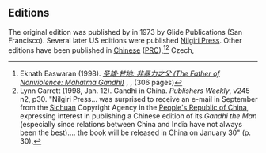 ==Editions==
The original edition was published by in 1973 by Glide Publications (San Francisco). Several later US editions were published [[Nilgiri Press]]. Other editions have been published in [[Simplified Chinese|Chinese]] ([[People's Republic of China|PRC]]),<ref
  name=gtmchinese>Eknath Easwaran (1998). ''[https://books.google.com/books?as_isbn=9787801281258 圣雄·甘地: 非暴力之父 (The Father of Nonviolence: Mahatma Gandhi)]'' {{ISBN|7-80128-125-X}}, {{ISBN|978-7-80128-125-8}}, (306 pages)</ref><ref name=pwgtmchina>Lynn Garrett (1998, Jan. 12). Gandhi in China. ''Publishers Weekly'', v245 n2, p30. "Nilgiri Press... was surprised to receive an e-mail in September from the [[Sichuan]] Copyright Agency in the [[People's Republic of China]], expressing interest in publishing a Chinese edition of its ''Gandhi the Man'' (especially since relations between China and India have not always been the best).... the book will be released in China on January 30" (p. 30).</ref> Czech,
